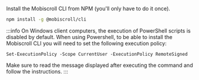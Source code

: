 Install the Mobiscroll CLI from NPM (you'll only have to do it once).

```bash
npm install -g @mobiscroll/cli
```

:::info
On Windows client computers, the execution of PowerShell scripts is disabled by default. When using Powershell, to be able to install the Mobiscroll CLI you will need to set the following execution policy:

```
Set-ExecutionPolicy -Scope CurrentUser -ExecutionPolicy RemoteSigned
```

Make sure to read the message displayed after executing the command and follow the instructions.
:::
